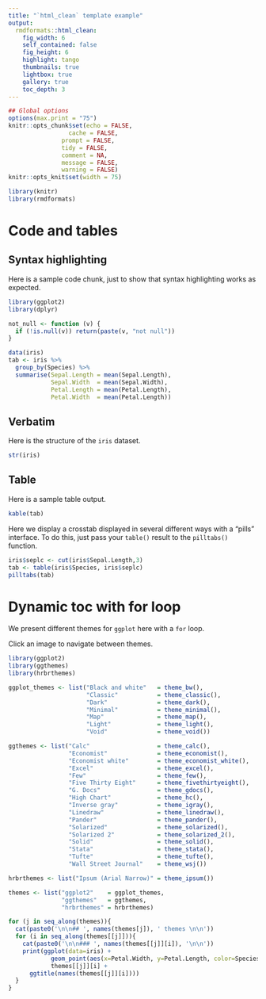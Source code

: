 ```yaml
---
title: "`html_clean` template example"
output:
  rmdformats::html_clean:
    fig_width: 6
    self_contained: false
    fig_height: 6
    highlight: tango
    thumbnails: true
    lightbox: true
    gallery: true
    toc_depth: 3
---
```



```r

## Global options
options(max.print = "75")
knitr::opts_chunk$set(echo = FALSE,
	             cache = FALSE,
               prompt = FALSE,
               tidy = FALSE,
               comment = NA,
               message = FALSE,
               warning = FALSE)
knitr::opts_knit$set(width = 75)
```

```r
library(knitr)
library(rmdformats)
```

# Code and tables

## Syntax highlighting

Here is a sample code chunk, just to show that syntax highlighting works as expected.

```r
library(ggplot2)
library(dplyr)

not_null <- function (v) {
  if (!is.null(v)) return(paste(v, "not null"))
}

data(iris)
tab <- iris %>%
  group_by(Species) %>%
  summarise(Sepal.Length = mean(Sepal.Length),
            Sepal.Width  = mean(Sepal.Width),
            Petal.Length = mean(Petal.Length),
            Petal.Width  = mean(Petal.Length))
```


## Verbatim

Here is the structure of the `iris` dataset.

```r
str(iris)
```

## Table

Here is a sample table output.

```r

kable(tab)

```

Here we display a crosstab displayed in several different ways with a "pills"
interface. To do this, just pass your `table()` result to the `pilltabs()`
function.

```r

iris$seplc <- cut(iris$Sepal.Length,3)
tab <- table(iris$Species, iris$seplc)
pilltabs(tab)

```



# Dynamic toc with for loop

We present different themes for `ggplot` here with a `for` loop.

Click an image to navigate between themes.

```r
library(ggplot2)
library(ggthemes)
library(hrbrthemes)

ggplot_themes <- list("Black and white"   = theme_bw(), 
                      "Classic"           = theme_classic(), 
                      "Dark"              = theme_dark(), 
                      "Minimal"           = theme_minimal(),
                      "Map"               = theme_map(),
                      "Light"             = theme_light(),
                      "Void"              = theme_void())

ggthemes <- list("Calc"                   = theme_calc(),
                 "Economist"              = theme_economist(),
                 "Economist white"        = theme_economist_white(),
                 "Excel"                  = theme_excel(),
                 "Few"                    = theme_few(),
                 "Five Thirty Eight"      = theme_fivethirtyeight(),
                 "G. Docs"                = theme_gdocs(),
                 "High Chart"             = theme_hc(),
                 "Inverse gray"           = theme_igray(),
                 "Linedraw"               = theme_linedraw(),
                 "Pander"                 = theme_pander(),
                 "Solarized"              = theme_solarized(),
                 "Solarized 2"            = theme_solarized_2(),
                 "Solid"                  = theme_solid(),
                 "Stata"                  = theme_stata(),
                 "Tufte"                  = theme_tufte(),
                 "Wall Street Journal"    = theme_wsj())

hrbrthemes <- list("Ipsum (Arial Narrow)" = theme_ipsum())

themes <- list("ggplot2"    = ggplot_themes, 
               "ggthemes"   = ggthemes,
               "hrbrthemes" = hrbrthemes)

for (j in seq_along(themes)){
  cat(paste0('\n\n## ', names(themes[j]), ' themes \n\n'))
  for (i in seq_along(themes[[j]])){
    cat(paste0('\n\n### ', names(themes[[j]][i]), '\n\n'))
    print(ggplot(data=iris) + 
            geom_point(aes(x=Petal.Width, y=Petal.Length, color=Species)) + 
            themes[[j]][i] + 
      ggtitle(names(themes[[j]][i])))
  }
}
```

